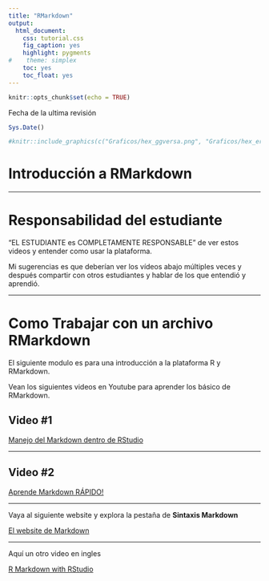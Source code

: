 ```yaml
---
title: "RMarkdown"
output:
  html_document:
    css: tutorial.css
    fig_caption: yes
    highlight: pygments
#    theme: simplex
    toc: yes
    toc_float: yes
---
```


```r
knitr::opts_chunk$set(echo = TRUE)
```

Fecha de la ultima revisión
```r

Sys.Date()
```


```{=html}
<style>
.list-group-item.active, .list-group-item.active:focus, .list-group-item.active:hover {
    background-color: #7b802a;
}
</style>
```




```r
#knitr::include_graphics(c("Graficos/hex_ggversa.png", "Graficos/hex_error.png"))
```



# Introducción a RMarkdown

***
# Responsabilidad del estudiante

"EL ESTUDIANTE es COMPLETAMENTE RESPONSABLE" de ver estos videos y entender como usar la plataforma.

Mi sugerencias es que deberían ver los vídeos abajo múltiples veces y después compartir con otros estudiantes y hablar de los que entendió y aprendió.  

***
# Como Trabajar con un archivo RMarkdown

El siguiente modulo es para una introducción a la plataforma R y RMarkdown.

Vean los siguientes videos en Youtube para aprender los básico de RMarkdown. 

## Video #1

[Manejo del Markdown dentro de RStudio](https://www.youtube.com/watch?v=IPeOWx8KYkI)

***
## Video #2

[Aprende Markdown RÁPIDO!](https://www.youtube.com/watch?v=y6XdzBNC0_0)

***
Vaya al siguiente website y explora la pestaña de **Sintaxis Markdown**

[El website de Markdown](https://markdown.es) 


***

Aquí un otro video en ingles

[R Markdown with RStudio](https://www.youtube.com/watch?v=DNS7i2m4sB0)



